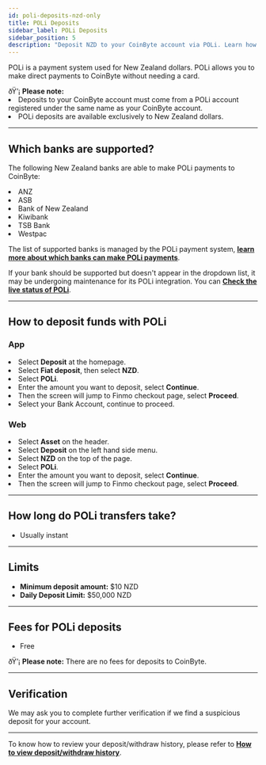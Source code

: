 ```yaml
---
id: poli-deposits-nzd-only
title: POLi Deposits
sidebar_label: POLi Deposits
sidebar_position: 5
description: "Deposit NZD to your CoinByte account via POLi. Learn how it works, supported banks, fees, and limits."
---
```



POLi is a payment system used for New Zealand dollars. POLi allows you to make direct payments to CoinByte without needing a card.

<WarningBox>
ðŸ’¡ <strong>Please note:</strong><br/>
<TickList>
  <li>Deposits to your CoinByte account must come from a POLi account registered under the same name as your CoinByte account.</li>
  <li>POLi deposits are available exclusively to New Zealand dollars.</li>
</TickList>
</WarningBox>

---

## Which banks are supported?

The following New Zealand banks are able to make POLi payments to CoinByte:

<TickList>
  <li>ANZ</li>
  <li>ASB</li>
  <li>Bank of New Zealand</li>
  <li>Kiwibank</li>
  <li>TSB Bank</li>
  <li>Westpac</li>
</TickList>

The list of supported banks is managed by the POLi payment system, <a href="https://www.polipayments.com/SupportedBanks" target="_blank"><strong>learn more about which banks can make POLi payments</strong></a>.

If your bank should be supported but doesn't appear in the dropdown list, it may be undergoing maintenance for its POLi integration. You can <a href="https://status.polipayments.com/" target="_blank"><strong>Check the live status of POLi</strong></a>.

---

## How to deposit funds with POLi

<Tabs groupId="platform">
  <TabItem value="mobile" label="Mobile App">

<div style={{ marginTop: '2.5rem' }}></div>

### App

<div style={{ marginTop: '1.5rem' }}></div>

<RoundStepList>
  <li>Select <strong>Deposit</strong> at the homepage.</li>
  <li>Select <strong>Fiat deposit</strong>, then select <strong>NZD</strong>.</li>
  <li>Select <strong>POLi</strong>.</li>
  <li>Enter the amount you want to deposit, select <strong>Continue</strong>.</li>
  <li>Then the screen will jump to Finmo checkout page, select <strong>Proceed</strong>.</li>
  <li>Select your Bank Account, continue to proceed.</li>
</RoundStepList>

  </TabItem>
  <TabItem value="web" label="Web">

<div style={{ marginTop: '2.5rem' }}></div>

### Web

<div style={{ marginTop: '1.5rem' }}></div>

<RoundStepList>
  <li>Select <strong>Asset</strong> on the header.</li>
  <li>Select <strong>Deposit</strong> on the left hand side menu.</li>
  <li>Select <strong>NZD</strong> on the top of the page.</li>
  <li>Select <strong>POLi</strong>.</li>
  <li>Enter the amount you want to deposit, select <strong>Continue</strong>.</li>
  <li>Then the screen will jump to Finmo checkout page, select <strong>Proceed</strong>.</li>
</RoundStepList>

  </TabItem>
</Tabs>

---

## How long do POLi transfers take?

- Usually instant

---

## Limits

- **Minimum deposit amount:** $10 NZD
- **Daily Deposit Limit:** $50,000 NZD

---

## Fees for POLi deposits

- Free

<InfoBox>
ðŸ’¡ <strong>Please note:</strong> There are no fees for deposits to CoinByte.
</InfoBox>

---

## Verification

We may ask you to complete further verification if we find a suspicious deposit for your account.

---

To know how to review your deposit/withdraw history, please refer to <strong><a href="/docs/user-guide/tools/transaction-history">How to view deposit/withdraw history</a></strong>.

<RelatedArticles category="deposits-withdrawals" />

